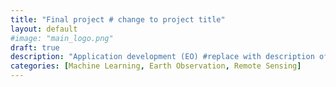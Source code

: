 ```yaml
---
title: "Final project # change to project title"
layout: default
#image: "main_logo.png"
draft: true
description: "Application development (EO) #replace with description of project"
categories: [Machine Learning, Earth Observation, Remote Sensing]
---
```

